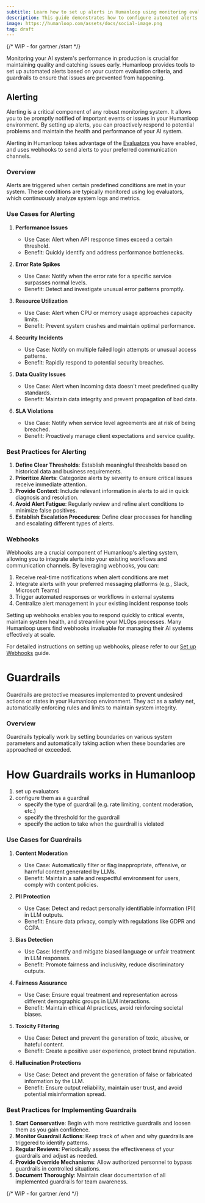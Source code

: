 ```yaml
---
subtitle: Learn how to set up alerts in Humanloop using monitoring evaluators and webhooks.
description: This guide demonstrates how to configure automated alerts for your AI system's performance using Humanloop's monitoring capabilities.
image: https://humanloop.com/assets/docs/social-image.png
tag: draft
---
```


{/* WIP - for gartner /start */}

Monitoring your AI system's performance in production is crucial for maintaining quality and catching issues early. Humanloop provides tools to set up automated alerts based on your custom evaluation criteria, and guardrails to ensure that issues are prevented from happening.

## Alerting

Alerting is a critical component of any robust monitoring system. It allows you to be promptly notified of important events or issues in your Humanloop environment. By setting up alerts, you can proactively respond to potential problems and maintain the health and performance of your AI system.

Alerting in Humanloop takes advantage of the [Evaluators](/docs/v5/concepts/evaluators) you have enabled, and uses webhooks to send alerts to your preferred communication channels.

### Overview

Alerts are triggered when certain predefined conditions are met in your system. These conditions are typically monitored using log evaluators, which continuously analyze system logs and metrics.

### Use Cases for Alerting

1. **Performance Issues**

   - Use Case: Alert when API response times exceed a certain threshold.
   - Benefit: Quickly identify and address performance bottlenecks.

2. **Error Rate Spikes**

   - Use Case: Notify when the error rate for a specific service surpasses normal levels.
   - Benefit: Detect and investigate unusual error patterns promptly.

3. **Resource Utilization**

   - Use Case: Alert when CPU or memory usage approaches capacity limits.
   - Benefit: Prevent system crashes and maintain optimal performance.

4. **Security Incidents**

   - Use Case: Notify on multiple failed login attempts or unusual access patterns.
   - Benefit: Rapidly respond to potential security breaches.

5. **Data Quality Issues**

   - Use Case: Alert when incoming data doesn't meet predefined quality standards.
   - Benefit: Maintain data integrity and prevent propagation of bad data.

6. **SLA Violations**
   - Use Case: Notify when service level agreements are at risk of being breached.
   - Benefit: Proactively manage client expectations and service quality.

### Best Practices for Alerting

1. **Define Clear Thresholds**: Establish meaningful thresholds based on historical data and business requirements.
2. **Prioritize Alerts**: Categorize alerts by severity to ensure critical issues receive immediate attention.
3. **Provide Context**: Include relevant information in alerts to aid in quick diagnosis and resolution.
4. **Avoid Alert Fatigue**: Regularly review and refine alert conditions to minimize false positives.
5. **Establish Escalation Procedures**: Define clear processes for handling and escalating different types of alerts.

### Webhooks

Webhooks are a crucial component of Humanloop's alerting system, allowing you to integrate alerts into your existing workflows and communication channels. By leveraging webhooks, you can:

1. Receive real-time notifications when alert conditions are met
2. Integrate alerts with your preferred messaging platforms (e.g., Slack, Microsoft Teams)
3. Trigger automated responses or workflows in external systems
4. Centralize alert management in your existing incident response tools

Setting up webhooks enables you to respond quickly to critical events, maintain system health, and streamline your MLOps processes. Many Humanloop users find webhooks invaluable for managing their AI systems effectively at scale.

For detailed instructions on setting up webhooks, please refer to our [Set up Webhooks](/docs/v5/observability/guides/set-up-webhooks) guide.

# Guardrails

Guardrails are protective measures implemented to prevent undesired actions or states in your Humanloop environment. They act as a safety net, automatically enforcing rules and limits to maintain system integrity.

### Overview

Guardrails typically work by setting boundaries on various system parameters and automatically taking action when these boundaries are approached or exceeded.

# How Guardrails works in Humanloop

1. set up evaluators
2. configure them as a guardrail
   - specify the type of guardrail (e.g. rate limiting, content moderation, etc.)
   - specify the threshold for the guardrail
   - specify the action to take when the guardrail is violated

### Use Cases for Guardrails

1. **Content Moderation**

   - Use Case: Automatically filter or flag inappropriate, offensive, or harmful content generated by LLMs.
   - Benefit: Maintain a safe and respectful environment for users, comply with content policies.

2. **PII Protection**

   - Use Case: Detect and redact personally identifiable information (PII) in LLM outputs.
   - Benefit: Ensure data privacy, comply with regulations like GDPR and CCPA.

3. **Bias Detection**

   - Use Case: Identify and mitigate biased language or unfair treatment in LLM responses.
   - Benefit: Promote fairness and inclusivity, reduce discriminatory outputs.

4. **Fairness Assurance**

   - Use Case: Ensure equal treatment and representation across different demographic groups in LLM interactions.
   - Benefit: Maintain ethical AI practices, avoid reinforcing societal biases.

5. **Toxicity Filtering**

   - Use Case: Detect and prevent the generation of toxic, abusive, or hateful content.
   - Benefit: Create a positive user experience, protect brand reputation.

6. **Hallucination Protections**
   - Use Case: Detect and prevent the generation of false or fabricated information by the LLM.
   - Benefit: Ensure output reliability, maintain user trust, and avoid potential misinformation spread.

### Best Practices for Implementing Guardrails

1. **Start Conservative**: Begin with more restrictive guardrails and loosen them as you gain confidence.
2. **Monitor Guardrail Actions**: Keep track of when and why guardrails are triggered to identify patterns.
3. **Regular Reviews**: Periodically assess the effectiveness of your guardrails and adjust as needed.
4. **Provide Override Mechanisms**: Allow authorized personnel to bypass guardrails in controlled situations.
5. **Document Thoroughly**: Maintain clear documentation of all implemented guardrails for team awareness.

{/* WIP - for gartner /end */}
